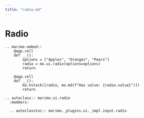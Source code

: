 ```yaml
---
title: "radio.md"
---
```


# Radio

```{eval-rst}
.. marimo-embed::
    @app.cell
    def __():
        options = ["Apples", "Oranges", "Pears"]
        radio = mo.ui.radio(options=options)
        return

    @app.cell
    def __():
        mo.hstack([radio, mo.md(f"Has value: {radio.value}")])
        return
```

```{eval-rst}
.. autoclass:: marimo.ui.radio
  :members:

  .. autoclasstoc:: marimo._plugins.ui._impl.input.radio
```

